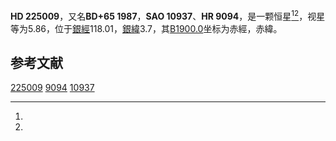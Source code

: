 {{Starbox begin
| name = HD 225009
}}
{{Starbox observe
| epoch = [[J2000.0|J2000.0]]
| constell = {{星座名待查}}<ref name=SIMBAD>{{cite web
 | url=http://simbad.u-strasbg.fr/simbad/sim-id?Ident=HR+9094
 | title =Pulsating variable Star
 | publisher=Centre de Données astronomiques de Strasbourg
 | work=SIMBAD
 | accessdate=2012-07-13}}</ref><ref name=DATA>{{cite web
 | url=http://vizier.u-strasbg.fr/viz-bin/VizieR-5?-out.add=.&-source=5050&-corr=PK=HR&-out.max=9999&HR=9094
 | title=VizieR Detailed Page
 | accessdate=2012-07-13
 | archive-date=2019-02-16
 | archive-url=https://web.archive.org/web/20190216103714/http://vizier.u-strasbg.fr/viz-bin/VizieR-5?-out.add=.&-source=5050&-corr=PK=HR&-out.max=9999&HR=9094
 | dead-url=no
 }}</ref>
| 星官 = 
| ra = {{RA|0|2|36.1}}<ref name=SIMBAD /><ref name=DATA />
| dec = {{DEC|+66|5|56}}<ref name=SIMBAD /><ref name=DATA />
| appmag_v = 5.86<ref name=SIMBAD /><ref name=DATA />
}}
{{Starbox character
| class = G8III<ref name=SIMBAD /><ref name=DATA />
| b-v = 1.09<ref name=SIMBAD /><ref name=DATA />
| u-b = 0.91<ref name=SIMBAD /><ref name=DATA />
| r-i = <ref name=SIMBAD /><ref name=DATA />
| variable = 
}}
{{Starbox astrometry
| radial_v = 0.91
| prop_mo_ra = -18
| parallax = 0.01
| p_error =
}}
{{Starbox catalog
| names =BD+65 1987，[[SAO星表|SAO]] 10937，[[HD星表|HD]] 225009，[[HR星表|HR]] 9094}}
{{Starbox reference |Simbad=HR+9094}}
{{Starbox end}}

'''HD 225009'''，又名'''BD+65 1987'''，'''SAO 10937'''、'''HR 9094'''，是一颗恒星<ref name=SIMBAD /><ref name=DATA />，视星等为5.86，位于[[銀道座標系|銀經]]118.01，[[銀道座標系|銀緯]]3.7，其[[B1900.0|B1900.0]]坐标为赤經{{RA|23|57|28.5}}，赤緯{{DEC|+65|3.7|32}}。

== 参考文献 ==
{{reflist}}

{{star-stub}}

[[Category:HD和HDE天體|225009]]
[[Category:HR天體|9094]]
[[Category:SAO天體|10937]]